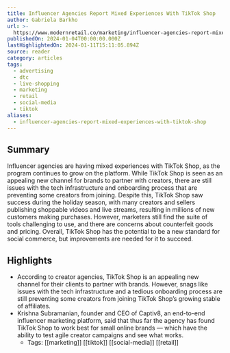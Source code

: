 ```yaml
---
title: Influencer Agencies Report Mixed Experiences With TikTok Shop
author: Gabriela Barkho
url: >-
  https://www.modernretail.co/marketing/influencer-agencies-report-mixed-experiences-with-tiktok-shop/?utm_source=mrdis&utm_medium=email
publishedOn: 2024-01-04T00:00:00.000Z
lastHighlightedOn: 2024-01-11T15:11:05.894Z
source: reader
category: articles
tags:
  - advertising
  - dtc
  - live-shopping
  - marketing
  - retail
  - social-media
  - tiktok
aliases:
  - influencer-agencies-report-mixed-experiences-with-tiktok-shop
---
```

## Summary

Influencer agencies are having mixed experiences with TikTok Shop, as the program continues to grow on the platform. While TikTok Shop is seen as an appealing new channel for brands to partner with creators, there are still issues with the tech infrastructure and onboarding process that are preventing some creators from joining. Despite this, TikTok Shop saw success during the holiday season, with many creators and sellers publishing shoppable videos and live streams, resulting in millions of new customers making purchases. However, marketers still find the suite of tools challenging to use, and there are concerns about counterfeit goods and pricing. Overall, TikTok Shop has the potential to be a new standard for social commerce, but improvements are needed for it to succeed.

## Highlights
- According to creator agencies, TikTok Shop is an appealing new channel for their clients to partner with brands. However, snags like issues with the tech infrastructure and a tedious onboarding process are still preventing some creators from joining TikTok Shop’s growing stable of affiliates.
- Krishna Subramanian, founder and CEO of Captiv8, an end-to-end influencer marketing platform, said that thus far the agency has found TikTok Shop to work best for small online brands — which have the ability to test agile creator campaigns and see what works.
    - Tags: [[marketing]] [[tiktok]] [[social-media]] [[retail]]
